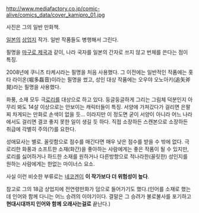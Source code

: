 http://www.mediafactory.co.jp/comic-alive/comics_data/cover_kamipro_01.jpg

사진은 그의 일반 만화책.

[[일본]]의 [[상업지]] 작가. 일반 작품들도 병행해서 그린다.

필명을 [[마구로 제국]]과 같이, 나라 국자를 일본의 간자로 쓰지 않고 번체를 쓴다는 점이 특징.

2008년에 쿠니츠 타케시라는 필명을 처음 사용했다. 그 이전에는 일반적인 작품에는 홋타 라이온(堀多磊音)이라는 필명을 썼고, 성인 대상 작품에는 오우야 오노아키(追矢斧晃)라는 필명을 사용했다.

화풍, 소재 모두 극[[로리]]를 대상으로 하고 있다. 둥글둥글하게 그리는 그림체 덕분인지 아무리 봐도 14살 이상으로는 안보이는 캐릭터들이 특징. 서양에 가져갔다가 걸리면 은팔찌 차게되는 만화로 손색이 없을 듯... 이라지만 이 정도면 굳이 서양이 아니라 어느 나라에서도 걸리면 결코 좋지 못한 일이 생길 듯 하다. 직접 소장하든 스캔본으로 소장하든 취급에 각별히 주의(?)를 요한다. 

성애묘사는 별로. 꼴릿함으로 점수를 매긴다면 매우 낮은 점수를 받을 수 밖에 없다. 극로리한 화풍과 소프트한 소재(화간)을 좋아하는 사람에게는 좋은 작품이 될 수 있지만, 로리를 싫어하거나 하드한 소재를 원하거나 다른방향으로 적나라한(꼴릿한) 성인지를 원하는 사람에게는 한없는 마이너스 요소.

사실 이런 비슷한 부류로는 [[네코겐]]이 '''이 작가보다 더 위험성이 높다'''.

참고로 그의 18금 상업지에 전연령만화가 덤으로 들어가기도 했다.(인어를 소재로 했는데 인어와 함께 다니는 어느 승려의 이야기이다. 결말은 그 승려가 불로불사를 포기하고 '''현대시대까지 인어와 함께 오래사는걸로''' 끝난다.)
